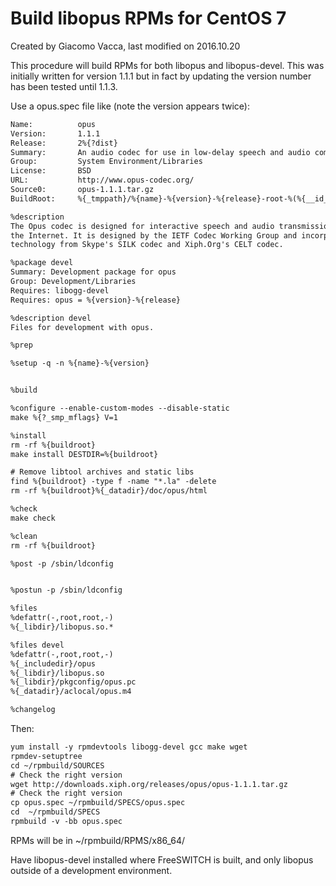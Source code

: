 
# Build libopus RPMs for CentOS 7 

 Created by  Giacomo Vacca, last modified on 2016.10.20

This procedure will build RPMs for both libopus and libopus-devel. This was initially written for version 1.1.1 but in fact by updating the version number has been tested until 1.1.3.

Use a opus.spec file like (note the version appears twice):

```xml
Name:          opus
Version:       1.1.1
Release:       2%{?dist}
Summary:       An audio codec for use in low-delay speech and audio communication
Group:         System Environment/Libraries
License:       BSD
URL:           http://www.opus-codec.org/
Source0:       opus-1.1.1.tar.gz
BuildRoot:     %{_tmppath}/%{name}-%{version}-%{release}-root-%(%{__id_u} -n)

%description
The Opus codec is designed for interactive speech and audio transmission over
the Internet. It is designed by the IETF Codec Working Group and incorporates
technology from Skype's SILK codec and Xiph.Org's CELT codec.

%package devel
Summary: Development package for opus
Group: Development/Libraries
Requires: libogg-devel
Requires: opus = %{version}-%{release}

%description devel
Files for development with opus.

%prep

%setup -q -n %{name}-%{version}


%build

%configure --enable-custom-modes --disable-static
make %{?_smp_mflags} V=1

%install
rm -rf %{buildroot}
make install DESTDIR=%{buildroot}

# Remove libtool archives and static libs
find %{buildroot} -type f -name "*.la" -delete
rm -rf %{buildroot}%{_datadir}/doc/opus/html

%check
make check

%clean
rm -rf %{buildroot}

%post -p /sbin/ldconfig


%postun -p /sbin/ldconfig

%files
%defattr(-,root,root,-)
%{_libdir}/libopus.so.*

%files devel
%defattr(-,root,root,-)
%{_includedir}/opus
%{_libdir}/libopus.so
%{_libdir}/pkgconfig/opus.pc
%{_datadir}/aclocal/opus.m4

%changelog
```

Then:

```xml
yum install -y rpmdevtools libogg-devel gcc make wget
rpmdev-setuptree
cd ~/rpmbuild/SOURCES
# Check the right version
wget http://downloads.xiph.org/releases/opus/opus-1.1.1.tar.gz
# Check the right version
cp opus.spec ~/rpmbuild/SPECS/opus.spec
cd  ~/rpmbuild/SPECS
rpmbuild -v -bb opus.spec 
```

RPMs will be in \~/rpmbuild/RPMS/x86\_64/

Have libopus-devel installed where FreeSWITCH is built, and only libopus outside of a development environment.


